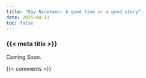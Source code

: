 ```yaml
---
title: "Day Nineteen: A good time or a good story"
date: 2025-04-11
toc: false
---
```


### {{< meta title >}}

Coming Soon.

{{< comments >}}
